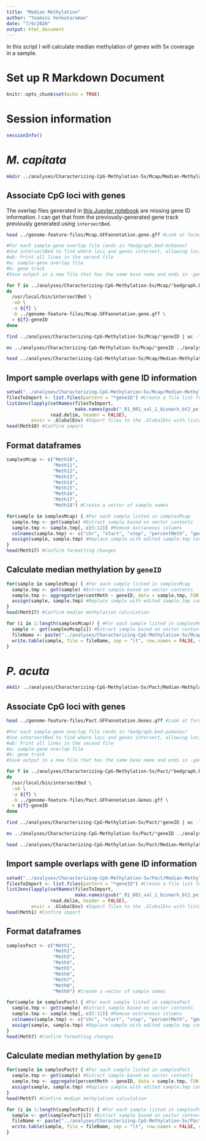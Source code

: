 ```yaml
---
title: "Median Methylation"
author: "Yaamini Venkataraman"
date: "7/9/2020"
output: html_document
---
```


In this script I will calculate median methylation of genes with 5x coverage in a sample.

# Set up R Markdown Document

```r
knitr::opts_chunk$set(echo = TRUE)
```

# Session information

```r
sessionInfo()
```

# *M. capitata*

```bash
mkdir ../analyses/Characterizing-CpG-Methylation-5x/Mcap/Median-Methylation-Calculations #Create directory for output
```

## Associate CpG loci with genes

The overlap files generated in [this Jupyter notebook](https://github.com/hputnam/Meth_Compare/blob/master/scripts/Characterizing-CpG-Methylation-5x.ipynb) are missing gene ID information. I can get that from the previously-generated gene track previously generated using `intersectBed`.

```bash
head ../genome-feature-files/Mcap.GFFannotation.gene.gff #Look at format of Mcap gene track. Gene ID is the last column
```

```bash
#For each sample-gene overlap file (ends in *bedgraph.bed-mcGenes)
#Use intersectBed to find where loci and genes intersect, allowing loci to be mapped to genes
#wb: Print all lines in the second file
#a: sample-gene overlap file
#b: gene track
#Save output in a new file that has the same base name and ends in -geneID

for f in ../analyses/Characterizing-CpG-Methylation-5x/Mcap/*bedgraph.bed-mcGenes
do
  /usr/local/bin/intersectBed \
  -wb \
  -a ${f} \
  -b ../genome-feature-files/Mcap.GFFannotation.gene.gff \
  > ${f}-geneID
done
```

```bash
find ../analyses/Characterizing-CpG-Methylation-5x/Mcap/*geneID | wc -l #Confirm that 9 files were created (one per sample)
```

```bash
mv ../analyses/Characterizing-CpG-Methylation-5x/Mcap/*geneID ../analyses/Characterizing-CpG-Methylation-5x/Mcap/Median-Methylation-Calculations #Move file to subdirectory for median methylation calculations
```

```bash
head ../analyses/Characterizing-CpG-Methylation-5x/Mcap/Median-Methylation-Calculations/Meth10_R1_001_val_1_bismark_bt2_pe._5x.bedgraph.bed-mcGenes-geneID #Confirm files are in the new subdirectory and look at output
```

## Import sample overlaps with gene ID information

```r
setwd("../analyses/Characterizing-CpG-Methylation-5x/Mcap/Median-Methylation-Calculations") #Set working directory within the notebook chunk for list.files to find the necessary files
filesToImport <- list.files(pattern = "*geneID") #Create a file list for all 9 files to import. Only import overlaps for full samples (not divided by methylation status)
list2env(lapply(setNames(filesToImport,
                         make.names(gsub("_R1_001_val_1_bismark_bt2_pe._5x.bedgraph.bed-mcGenes-geneID", "", filesToImport))),
                read.delim, header = FALSE),
         envir = .GlobalEnv) #Import files to the .GlobalEnv with list2env. Use lapply to setNames of the files by taking all the common parts of their names out. Read files with read.delim and include header = FALSE. Files will be named Meth#
head(Meth10) #Confirm import
```

## Format dataframes

```r
samplesMcap <- c("Meth10",
                 "Meth11",
                 "Meth12",
                 "Meth13",
                 "Meth14",
                 "Meth15",
                 "Meth16",
                 "Meth17",
                 "Meth18") #Create a vector of sample names
```

```r
for(sample in samplesMcap) { #For each sample listed in samplesMcap
  sample.tmp <- get(sample) #Extract sample based on vector contents
  sample.tmp <- sample.tmp[,-c(5:12)] #Remove extraneous columns
  colnames(sample.tmp) <- c("chr", "start", "stop", "percentMeth", "geneID") #Rename columns
  assign(sample, sample.tmp) #Replace sample with edited sample.tmp contents
}
head(Meth17) #Confirm formatting changes
```

## Calculate median methylation by `geneID`

```r
for(sample in samplesMcap) { #For each sample listed in samplesMcap
  sample.tmp <- get(sample) #Extract sample based on vector contents
  sample.tmp <- aggregate(percentMeth ~ geneID, data = sample.tmp, FUN = median) #Use aggregate to group geneID and calculate median percent methylation
  assign(sample, sample.tmp) #Replace sample with edited sample.tmp contents
}
head(Meth17) #Confirm median methylation calculation
```

```r
for (i in 1:length(samplesMcap)) { #For each sample listed in samplesMcap
  sample <- get(samplesMcap[i]) #Extract sample based on vector contents
  fileName <- paste("../analyses/Characterizing-CpG-Methylation-5x/Mcap/Median-Methylation-Calculations/", samplesMcap[i], "-Median-Methylation", ".txt", sep = "") #Assign filename for each sample
  write.table(sample, file = fileName, sep = "\t", row.names = FALSE, col.names = TRUE) #Write out files into the Median-Methylation-Calculations subdirectory
}
```

# *P. acuta*

```bash
mkdir ../analyses/Characterizing-CpG-Methylation-5x/Pact/Median-Methylation-Calculations #Create directory for output
```

## Associate CpG loci with genes

```bash
head ../genome-feature-files/Pact.GFFannotation.Genes.gff #Look at format of Pact gene track. Gene ID is the last column
```

```bash
#For each sample-gene overlap file (ends in *bedgraph.bed-paGenes)
#Use intersectBed to find where loci and genes intersect, allowing loci to be mapped to genes
#wb: Print all lines in the second file
#a: sample-gene overlap file
#b: gene track
#Save output in a new file that has the same base name and ends in -geneID

for f in ../analyses/Characterizing-CpG-Methylation-5x/Pact/*bedgraph.bed-paGenes
do
  /usr/local/bin/intersectBed \
  -wb \
  -a ${f} \
  -b ../genome-feature-files/Pact.GFFannotation.Genes.gff \
  > ${f}-geneID
done
```

```bash
find ../analyses/Characterizing-CpG-Methylation-5x/Pact/*geneID | wc -l #Confirm that 9 files were created (one per sample)
```

```bash
mv ../analyses/Characterizing-CpG-Methylation-5x/Pact/*geneID ../analyses/Characterizing-CpG-Methylation-5x/Pact/Median-Methylation-Calculations #Move file to subdirectory for median methylation calculations
```

```bash
head ../analyses/Characterizing-CpG-Methylation-5x/Pact/Median-Methylation-Calculations/Meth1_R1_001_val_1_bismark_bt2_pe._5x.bedgraph.bed-paGenes-geneID #Confirm files are in the new subdirectory and look at output
```

## Import sample overlaps with gene ID information

```r
setwd("../analyses/Characterizing-CpG-Methylation-5x/Pact/Median-Methylation-Calculations") #Set working directory within the notebook chunk for list.files to find the necessary files
filesToImport <- list.files(pattern = "*geneID") #Create a file list for all 9 files to import. Only import overlaps for full samples (not divided by methylation status)
list2env(lapply(setNames(filesToImport,
                         make.names(gsub("_R1_001_val_1_bismark_bt2_pe._5x.bedgraph.bed-paGenes-geneID", "", filesToImport))),
                read.delim, header = FALSE),
         envir = .GlobalEnv) #Import files to the .GlobalEnv with list2env. Use lapply to setNames of the files by taking all the common parts of their names out. Read files with read.delim and include header = FALSE. Files will be named Meth#
head(Meth1) #Confirm import
```

## Format dataframes

```r
samplesPact <- c("Meth1",
                 "Meth2",
                 "Meth3",
                 "Meth4",
                 "Meth5",
                 "Meth6",
                 "Meth7",
                 "Meth8",
                 "Meth9") #Create a vector of sample names
```

```r
for(sample in samplesPact) { #For each sample listed in samplesPact
  sample.tmp <- get(sample) #Extract sample based on vector contents
  sample.tmp <- sample.tmp[,-c(5:12)] #Remove extraneous columns
  colnames(sample.tmp) <- c("chr", "start", "stop", "percentMeth", "geneID") #Rename columns
  assign(sample, sample.tmp) #Replace sample with edited sample.tmp contents
}
head(Meth7) #Confirm formatting changes
```

## Calculate median methylation by `geneID`

```r
for(sample in samplesPact) { #For each sample listed in samplesPact
  sample.tmp <- get(sample) #Extract sample based on vector contents
  sample.tmp <- aggregate(percentMeth ~ geneID, data = sample.tmp, FUN = median) #Use aggregate to group geneID and calculate median percent methylation
  assign(sample, sample.tmp) #Replace sample with edited sample.tmp contents
}
head(Meth7) #Confirm median methylation calculation
```

```r
for (i in 1:length(samplesPact)) { #For each sample listed in samplesPact
  sample <- get(samplesPact[i]) #Extract sample based on vector contents
  fileName <- paste("../analyses/Characterizing-CpG-Methylation-5x/Pact/Median-Methylation-Calculations/", samplesPact[i], "-Median-Methylation", ".txt", sep = "") #Assign filename for each sample
  write.table(sample, file = fileName, sep = "\t", row.names = FALSE, col.names = TRUE) #Write out files into the Median-Methylation-Calculations subdirectory
}
```

